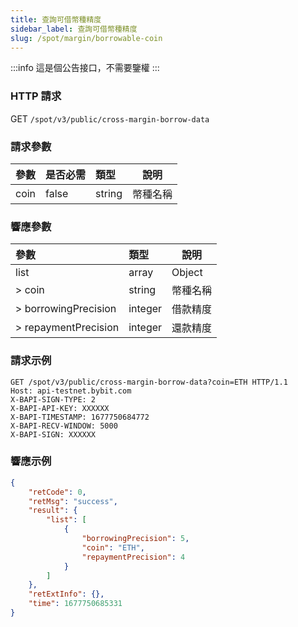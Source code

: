 ```yaml
---
title: 查詢可借幣種精度
sidebar_label: 查詢可借幣種精度
slug: /spot/margin/borrowable-coin
---
```


:::info
這是個公告接口，不需要鑒權
:::

### HTTP 請求
GET `/spot/v3/public/cross-margin-borrow-data`

### 請求參數
| 參數 |是否必需| 類型 | 說明|
|:----- |:-------|:-----|------ |
|coin|false|string|幣種名稱 |

### 響應參數
| 參數 | 類型 | 說明|
|:----- |:-----|----- |
|list|array|Object|
|> coin|string |幣種名稱 |
|> borrowingPrecision|integer |借款精度 |
|> repaymentPrecision|integer |還款精度 |

### 請求示例

```http
GET /spot/v3/public/cross-margin-borrow-data?coin=ETH HTTP/1.1
Host: api-testnet.bybit.com
X-BAPI-SIGN-TYPE: 2
X-BAPI-API-KEY: XXXXXX
X-BAPI-TIMESTAMP: 1677750684772
X-BAPI-RECV-WINDOW: 5000
X-BAPI-SIGN: XXXXXX
```

### 響應示例

```json
{
    "retCode": 0,
    "retMsg": "success",
    "result": {
        "list": [
            {
                "borrowingPrecision": 5,
                "coin": "ETH",
                "repaymentPrecision": 4
            }
        ]
    },
    "retExtInfo": {},
    "time": 1677750685331
}
```
